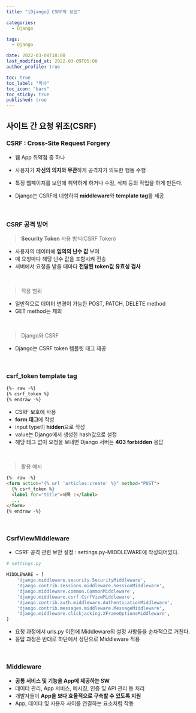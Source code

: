 ```yaml
---
title: "[Django] CSRF와 보안"

categories:
  - Django

tags:
  - Django

date: 2022-03-08T18:00
last_modified_at: 2022-03-09T05:00
author_profile: true

toc: true
toc_label: "목차"
toc_icon: "bars"
toc_sticky: true
published: true
---
```


## 사이트 간 요청 위조(CSRF)

### CSRF : Cross-Site Request Forgery

- 웹 App 취약점 중 하나
- 사용자가 **자신의 의지와 무관**하게 공격자가 의도한 행동 수행
- 특정 웹페이지를 보안에 취약하게 하거나 수정, 삭제 등의 작업을 하게 만든다.

- Django는 CSRF에 대항하여 **middleware**와 **template tag**를 제공

<br />

### CSRF 공격 방어

>  **Security Token** 사용 방식(CSRF Token)

- 사용자의 데이터에 **임의의 난수 값** 부여
- 매 요청마다 해당 난수 값을 포함시켜 전송
- 서버에서 요청을 받을 때마다 **전달된 token값 유효성 검사**

<br />

> 적용 범위

- 일반적으로 데이터 변경이 가능한 POST, PATCH, DELETE method
- GET method는 제외

<br />

> Django와 CSRF

- Django는 CSRF token 템플릿 태그 제공

<br />

### csrf_token template tag

```html
{%- raw -%}
{% csrf_token %}
{% endraw -%}
```

- CSRF 보호에 사용
- **form 태그**에 작성
- input type이 **hidden**으로 작성
- value는 Django에서 생성한 hash값으로 설정
- 해당 태그 없이 요청을 보내면 Django 서버는 **403 forbidden** 응답

<br />

> 활용 예시

```html
{%- raw -%}
<form action="{% url 'articles:create' %}" method="POST">
  {% csrf_token %}
  <label for="title">제목 :</label>
  ...
</form>
{% endraw -%}
```

<br />

### CsrfViewMiddleware

- CSRF 공격 관련 보안 설정 : settings.py-MIDDLEWARE에 작성되어있다.

```python
# settings.py

MIDDLEWARE = [
    'django.middleware.security.SecurityMiddleware',
    'django.contrib.sessions.middleware.SessionMiddleware',
    'django.middleware.common.CommonMiddleware',
    'django.middleware.csrf.CsrfViewMiddleware',
    'django.contrib.auth.middleware.AuthenticationMiddleware',
    'django.contrib.messages.middleware.MessageMiddleware',
    'django.middleware.clickjacking.XFrameOptionsMiddleware',
]
```

- 요청 과정에서 urls.py 이전에 Middleware의 설정 사항들을 순차적으로 거친다.
- 응답 과정은 반대로 하단에서 상단으로 Middleware 적용

<br />

### Middleware

- **공통 서비스 및 기능을 App에 제공하는 SW**
- 데이터 관리, App 서비스, 메시징, 인증 및 API 관리 등 처리
- 개발자들이 **App을 보다 효율적으로 구축할 수 있도록 지원**
- App, 데이터 및 사용자 사이를 연결하는 요소처럼 작동